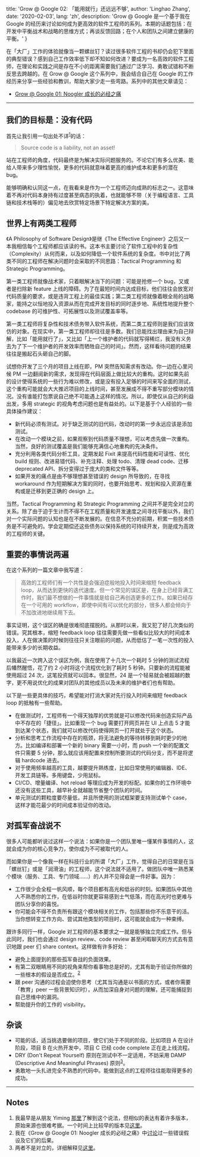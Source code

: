 
  title: 'Grow @ Google 02: 「能用就行」还远远不够',
  author: 'Linghao Zhang',
  date: '2020-02-03',
  lang: 'zh',
  description: 'Grow @ Google 是一个基于我在 Google 的经历来讨论如何成为更高效的软件工程师的系列。本期的话题包括：在开发中平衡战术和战略的思维方式；再谈反馈回路；在个人和团队之间建立健康的平衡。'
}


<!-- content start here -->

在「大厂」工作的体验就像当一颗螺丝钉？读过很多软件工程的书却仍会犯下里面的典型错误？感到自己工作效率低下却不知如何改进？要成为一名高效的软件工程师，在理论和实践之间是存在不小的距离需要我们通过广泛学习、勇敢试错和不断反思去跨越的。在 Grow @ Google 这个系列中，我会结合自己在 Google 的工作经历来分享一些经验和教训，帮助大家少走一些弯路。系列中的其他文章请见：

- [Grow @ Google 01: Noogler 成长的必经之痛](/posts/noogler-learning-effective-engineer)

---

## 我们的目标是：没有代码

首先让我引用一句出处不详<sup>[1](#notes)</sup>的话：

> Source code is a liability, not an asset!

站在工程师的角度，代码最终是为解决实际问题服务的。不论它们有多么优美、能给人带来多少理性愉悦，更多的代码就意味着更高的维护成本和更多的潜在 bug。

能够明确和认同这一点，在我看来是作为一个工程师迈向成熟的标志之一。这意味着不再对代码本身持有过度甚至病态的执着，也就能够不带（关于编程语言、工具链和技术栈等的）偏见地去欣赏特定场景下特定解决方案的美。

## 世界上有两类工程师

《A Philosophy of Software Design》是继《The Effective Engineer》之后又一本我相信每个工程师都应该读的书。这本书主要讨论了软件工程中的复杂性（Complexity）从何而来，以及如何降低一个软件系统的复杂度。书中对比了两类不同的工程师在解决问题时会采取的不同思路：Tactical Programming 和 Strategic Programming。

第一类工程师就像战术家，只着眼解决当下的问题：可能是抢修一个 bug，又或者是扫除新 feature 上线的障碍。为了在最短时间内达成目标，他们往往会放宽对代码质量的要求，或是违背工程上的最佳实践；第二类工程师就像着眼全局的战略家，能持之以恒地投入资源从而在完成开发目标的同时逐步地、系统性地提升整个 codebase 的可维护性、可拓展性以及测试覆盖率等。

第一类工程师将复杂性和技术债务带入软件系统，而第二类工程师则是我们应该效仿的对象。在现实中，第一类工程师却往往是多数。我们总能找出理由来为自己辩解，比如「能用就行了」，又比如「上一个维护者的代码就写得稀烂，我没有义务去为了下一个维护者的开发效率而牺牲自己的时间」。然而，这样看待问题的结果往往是搬起石头砸自己的脚。

试想你开发了三个月的项目上线在即，PM 突然告知需求有改动。你一边在心里问候 PM 一边翻阅新的需求，发现得在代码层面上做比较大的重构。这时如果先前的设计使得系统的一些行为难以修改，或是没有投入足够的时间来写全面的测试，这个重构可能就会大大推迟项目的上线时间，甚至发展成不得不重写部分模块的情况。没有谁能打包票说自己绝不可能遇上这样的情况。所以，即使仅从自己的利益出发，多用 strategic 的视角考虑问题也是有益处的。以下是基于个人经验的一些具体操作建议：

- 新代码必须有测试。对于缺乏测试的旧代码，改动时的第一步永远应该是添加测试。
- 在改动一个模块之前，如果观察到代码质量不理想，可以考虑先做一次重构。当然，良好的测试覆盖是我们能够充满信心地重构的先决条件。
- 充分利用各类代码分析工具，定期发起 Fixit 来提高代码性能和可读性、优化 build 规则、改进易错代码、补充注释、处理 todo、清理 dead code、迁移 deprecated API、拆分变得过于庞大的类和文件等等。
- 如果开发的痛点是由不够理想甚至错误的 design 所导致的，在寻找 workaround 作为短期解决方案的同时，也要开始思考、规划和投入资源在重构或是迁移到更正确的 design 上。

当然，Tactical Programming 和 Strategic Programming 之间并不是完全对立的关系。除了由于迫于生计而不得不在工程质量和开发速度之间寻找平衡以外，我们对一个实际问题的认知也是在不断发展的。在信息不充分的前期，积累一些技术债务是不可避免的。学会定期偿还这些债务以保持系统的可持续开发，则是成为高效的工程师的关键。

## 重要的事情说两遍

在这个系列的一篇文章中我写道：

> 高效的工程师们有一个共性是会强迫症般地投入时间来缩短 feedback loop，从而达到更快的迭代速度。但一个常见的误区是，在身上已经背满工作时，我们最不想做的一件事情就是给自己再创造更多的工作。如果已经存在一个可用的 workflow，即使中间有可以优化的部分，很多人都会倾向于不加改进地继续用下去。

事实证明，这个误区的确是很难彻底摆脱的。从那时以来，我又犯了好几次类似的错误。究其根本，缩短 feedback loop 往往需要先做一些看似比较大的时间成本投入，人在做决策的时候则往往只关注眼前的问题，从而低估了一笔一次性的投入能带来多少的长期收益。

以我最近一次跨入这个误区为例，我在使用了十几次一个耗时 5 分钟的测试流程后幡然醒悟，花了约 2 小时将这个流程优化到了耗时 5 秒钟。只要新的流程能被使用超过 24 次，这笔投资就可以回本。很显然，24 是一个轻易就会被超越的数字，更不用说优化的成果对团队的其他成员以及未来的维护者们也有帮助。

以下是一些更具体的技巧，希望能对打消大家对先行投入时间来缩短 feedback loop 的抵触有一些帮助。

- 在做测试时，工程师有一个得天独厚的优势就是可以修改代码来创造实际产品中不存在的「捷径」。比如重现一个 bug 需要打开网页并在 UI 上点击 5 才能到达某个状态，我们就可以修改代码使得网页一打开就处于这个状态。
- 分析和思考工作流程中存在的瓶颈，将无法避免的等待转移到耗时更少的地方。比如编译和部署一个新的 binary 需要一小时，而 push 一个新的配置文件只需要 5 分钟，那么就应该用配置来控制所要测试的代码分支，而不是将逻辑 hardcode 进去。
- 对于使用频率越高的工具，越要提升熟练度，比如日常使用的编辑器、IDE、开发工具链等。多用键盘，少用鼠标。
- CI/CD、增量编译、hot reload 等理应成为开发的标配。如果你的工作环境中还没有这些工具，越早补全就越能节省整个团队的时间。
- 单元测试的颗粒度要尽量低，并且所使用的测试框架要支持测试单个 case，这样才能花最少的时间成本验证你的改动。

## 对孤军奋战说不

很多人可能都听说过这样一个说法：如果你是一个团队里唯一懂某件事情的人，这就会成为你的核心竞争力，使你成为不可被取代的人。

而如果你是一个像我一样在科技行业的所谓「大厂」工作，觉得自己的日常是在当「螺丝钉」或是「润滑油」的工程师，这个说法就不适用了。做团队中唯一熟悉某个模块（服务、工具、专门领域……）的人并不见得会是一件好事。因为：

- 工作很少会全程一帆风顺，每个项目都有高光和低谷的时刻。如果团队中其他人不熟悉你的工作，在低谷时你就更容易感到士气低落，而在高光时也更难与团队分享你的喜悦。
- 你可能会不得不负责所有跟这个模块相关的工作，包括那些你不乐意干的活。当你想转变工作方向、尝试其他类型的项目时，这可能就会成为一种束缚。

跟许多同行一样，Google 对工程师的基本要求之一就是能够独立完成工作。但与此同时，我们也会通过 design review、code review 甚至闲暇聊天的方式去有意识地跟 peer 们 share context。这样做有许多好处：

- 避免上面提到的那些孤军奋战的负面效果。
- 有第二双眼睛用不同的视角来帮你看事物总是好的，尤其有助于验证你所做的一些根本的假设是否成立。<sup>[2](#notes)</sup>
- 跟 peer 沟通的过程会迫使你思考（尤其当沟通是以书面的方式，或者你需要「教育」peer 一些背景知识时），从而加深自身对问题的理解，还可能捕捉到自己思维中的漏洞。
- 帮助提升你的工作的 visibility。

## 杂谈

- 可能的话，适当挑选要做的项目，使它们处于不同的阶段。比如项目 A 在设计阶段，项目 B 在火热开发中，项目 C 已经 code complete 正在走上线流程。
- DRY (Don't Repeat Yourself) 原则在测试中不一定适用，不妨采用 DAMP (Descriptive And Meaningful Phrases) 原则<sup>[3](#notes)</sup>。
- 勇敢地一头扎进完全不熟悉的代码中。能做到这点的工程师往往能取得更多的成功。

---

## Notes

1. 我最早是从朋友 Yiming [那里](https://yiming.dev/clipping/2018/12/24/no_code_is_better_than_no-code/)了解到这个说法，但相似的表达有着许多版本，原始来源也很难考据。一个时间上比较早的版本见[这里](https://saintgimp.org/2009/03/11/source-code-is-a-liability-not-an-asset/)。
2. 我在《Grow @ Google 01: Noogler 成长的必经之痛》中[讨论](https://linghao.io/posts/noogler-learning-effective-engineer#beware-of-wrong-assumptions)过一些错误假设及它们的后果。
3. 两者不是对立的，详细解释见[这里](https://stackoverflow.com/questions/6453235/what-does-damp-not-dry-mean-when-talking-about-unit-tests/11837973#11837973)。
